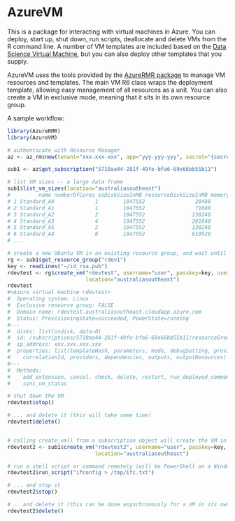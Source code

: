 # AzureVM

This is a package for interacting with virtual machines in Azure. You can deploy, start up, shut down, run scripts, deallocate and delete VMs from the R command line. A number of VM templates are included based on the [Data Science Virtual Machine](https://azure.microsoft.com/en-us/services/virtual-machines/data-science-virtual-machines/), but you can also deploy other templates that you supply.

AzureVM uses the tools provided by the [AzureRMR package](https://github.com/hong-revo/AzureRMR) to manage VM resources and templates. The main VM R6 class wraps the deployment template, allowing easy management of all resources as a unit. You can also create a VM in exclusive mode, meaning that it sits in its own resource group.

A sample workflow:

```r
library(AzureRMR)
library(AzureVM)

# authenticate with Resource Manager
az <- az_rm$new(tenant="xxx-xxx-xxx", app="yyy-yyy-yyy", secret="{secret goes here}")

sub1 <- az$get_subscription("5710aa44-281f-49fe-bfa6-69e66bb55b11")

# list VM sizes -- a large data frame
sub1$list_vm_sizes(location="australiasoutheast")
#         name numberOfCores osDiskSizeInMB resourceDiskSizeInMB memoryInMB maxDataDiskCount
# 1 Standard_A0             1        1047552                20480        768                1
# 2 Standard_A1             1        1047552                71680       1792                2
# 3 Standard_A2             2        1047552               138240       3584                4
# 4 Standard_A3             4        1047552               291840       7168                8
# 5 Standard_A5             2        1047552               138240      14336                4
# 6 Standard_A4             8        1047552               619520      14336               16
# ...

# create a new Ubuntu VM in an existing resource group, and wait until deployment is complete
rg <- sub1$get_resource_group("rdev1")
key <- readLines("~/id_rsa.pub")
rdevtest <- rg$create_vm("rdevtest", username="user", passkey=key, userauth_type="key", os="Ubuntu",
                         location="australiasoutheast")
rdevtest
#<Azure virtual machine rdevtest>
#  Operating system: Linux 
#  Exclusive resource group: FALSE
#  Domain name: rdevtest.australiasoutheast.cloudapp.azure.com 
#  Status: ProvisioningState=succeeded, PowerState=running
#---
#  disks: list(osdisk, data-0)
#  id: /subscriptions/5710aa44-281f-49fe-bfa6-69e66bb55b11/resourceGroups/rdev1/providers/Microsoft ...
#  ip_address: xxx.xxx.xxx.xxx
#  properties: list(templateHash, parameters, mode, debugSetting, provisioningState, timestamp, duration,
#    correlationId, providers, dependencies, outputs, outputResources)
#---
#  Methods:
#    add_extension, cancel, check, delete, restart, run_deployed_command, run_script, start, stop,
#    sync_vm_status

# shut down the VM
rdevtest$stop()

# ... and delete it (this will take some time)
rdevtest$delete()


# calling create_vm() from a subscription object will create the VM in its own resource group
rdevtest2 <- sub1$create_vm("rdevtest2", username="user", passkey=key, userauth_type="key", os="Ubuntu",
                            location="australiasoutheast")

# run a shell script or command remotely (will be PowerShell on a Windows VM)
rdevtest2$run_script("ifconfig > /tmp/ifc.txt")

# ... and stop it
rdevtest2$stop()

# .. and delete it (this can be done asynchronously for a VM in its own group)
rdevtest2$delete()
```

